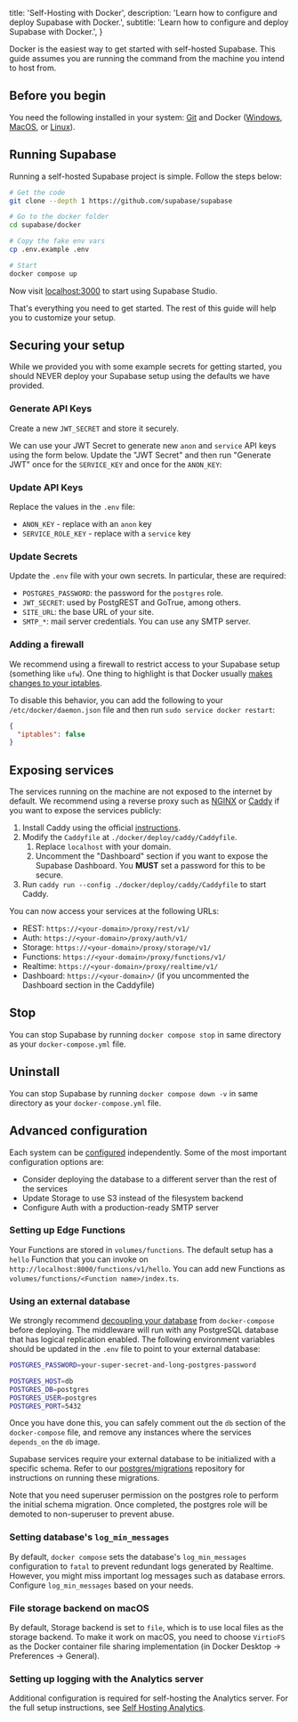 
  title: 'Self-Hosting with Docker',
  description: 'Learn how to configure and deploy Supabase with Docker.',
  subtitle: 'Learn how to configure and deploy Supabase with Docker.',
}

Docker is the easiest way to get started with self-hosted Supabase. This guide assumes you are running the command from the machine you intend to host from.

## Before you begin

You need the following installed in your system: [Git](https://git-scm.com/downloads) and Docker ([Windows](https://docs.docker.com/desktop/install/windows-install/), [MacOS](https://docs.docker.com/desktop/install/mac-install/), or [Linux](https://docs.docker.com/desktop/install/linux-install/)).

## Running Supabase

Running a self-hosted Supabase project is simple. Follow the steps below:

```sh
# Get the code
git clone --depth 1 https://github.com/supabase/supabase

# Go to the docker folder
cd supabase/docker

# Copy the fake env vars
cp .env.example .env

# Start
docker compose up
```

Now visit [localhost:3000](http://localhost:3000) to start using Supabase Studio.

That's everything you need to get started. The rest of this guide will help you to customize your setup.

## Securing your setup

While we provided you with some example secrets for getting started, you should NEVER deploy your Supabase setup using the defaults we have provided.

### Generate API Keys

Create a new `JWT_SECRET` and store it securely. 

We can use your JWT Secret to generate new `anon` and `service` API keys using the form below. Update the "JWT Secret" and then run "Generate JWT" once for the `SERVICE_KEY` and once for the `ANON_KEY`:

<JwtGenerator />

### Update API Keys

Replace the values in the `.env` file:

  - `ANON_KEY` - replace with an `anon` key
  - `SERVICE_ROLE_KEY` - replace with a `service` key

### Update Secrets

Update the `.env` file with your own secrets. In particular, these are required:

- `POSTGRES_PASSWORD`: the password for the `postgres` role.
- `JWT_SECRET`: used by PostgREST and GoTrue, among others.
- `SITE_URL`: the base URL of your site.
- `SMTP_*`: mail server credentials. You can use any SMTP server.

### Adding a firewall

We recommend using a firewall to restrict access to your Supabase setup (something like `ufw`). One thing to highlight is that Docker usually [makes changes to your iptables](https://askubuntu.com/questions/652556/uncomplicated-firewall-ufw-is-not-blocking-anything-when-using-docker). 

To disable this behavior, you can add the following to your `/etc/docker/daemon.json` file and then run `sudo service docker restart`:

```json
{
  "iptables": false
}
```

## Exposing services

The services running on the machine are not exposed to the internet by default. We recommend using a reverse proxy such as [NGINX](https://www.nginx.com/) or [Caddy](https://caddyserver.com/) if you want to expose the services publicly:

1. Install Caddy using the official [instructions](https://caddyserver.com/docs/install).
2. Modify the `Caddyfile` at `./docker/deploy/caddy/Caddyfile`.
    1. Replace `localhost` with your domain.
    2. Uncomment the "Dashboard" section if you want to expose the Supabase Dashboard. You **MUST** set a password for this to be secure.
3. Run `caddy run --config ./docker/deploy/caddy/Caddyfile` to start Caddy.

You can now access your services at the following URLs:

- REST: `https://<your-domain>/proxy/rest/v1/`
- Auth: `https://<your-domain>/proxy/auth/v1/`
- Storage: `https://<your-domain>/proxy/storage/v1/`
- Functions: `https://<your-domain>/proxy/functions/v1/`
- Realtime: `https://<your-domain>/proxy/realtime/v1/`
- Dashboard: `https://<your-domain>/` (if you uncommented the Dashboard section in the Caddyfile)

## Stop 

You can stop Supabase by running `docker compose stop` in same directory as your `docker-compose.yml` file.

## Uninstall

You can stop Supabase by running `docker compose down -v` in same directory as your `docker-compose.yml` file.

## Advanced configuration

Each system can be [configured](../self-hosting#configuration) independently. Some of the most important configuration options are:

- Consider deploying the database to a different server than the rest of the services
- Update Storage to use S3 instead of the filesystem backend
- Configure Auth with a production-ready SMTP server

### Setting up Edge Functions

Your Functions are stored in `volumes/functions`. The default setup has a `hello` Function that you can invoke on `http://localhost:8000/functions/v1/hello`. You can add new Functions as `volumes/functions/<Function name>/index.ts`.


### Using an external database

We strongly recommend [decoupling your database](../self-hosting#managing-your-database) from `docker-compose` before deploying.
The middleware will run with any PostgreSQL database that has logical replication enabled. The following environment variables should be updated
in the `.env` file to point to your external database:

```bash .env
POSTGRES_PASSWORD=your-super-secret-and-long-postgres-password

POSTGRES_HOST=db
POSTGRES_DB=postgres
POSTGRES_USER=postgres
POSTGRES_PORT=5432
```

Once you have done this, you can safely comment out the `db` section of the `docker-compose` file, and remove any instances where the services `depends_on` the `db` image.

Supabase services require your external database to be initialized with a specific schema. Refer to our [postgres/migrations](https://github.com/supabase/postgres/tree/develop/migrations) repository for instructions on running these migrations.

Note that you need superuser permission on the postgres role to perform the initial schema migration. Once completed, the postgres role will be demoted to non-superuser to prevent abuse.

### Setting database's `log_min_messages`

By default, `docker compose` sets the database's `log_min_messages` configuration to `fatal` to prevent redundant logs generated by Realtime.
However, you might miss important log messages such as database errors. Configure `log_min_messages` based on your needs.

### File storage backend on macOS

By default, Storage backend is set to `file`, which is to use local files as the storage backend. To make it work on macOS, you need to choose `VirtioFS` as the Docker container file sharing implementation (in Docker Desktop -> Preferences -> General).

### Setting up logging with the Analytics server

Additional configuration is required for self-hosting the Analytics server. For the full setup instructions, see [Self Hosting Analytics](https://supabase.com/docs/reference/self-hosting-analytics/introduction#getting-started).




